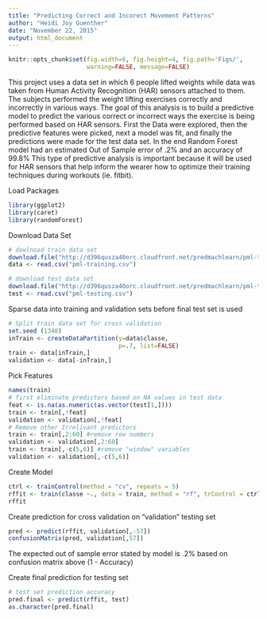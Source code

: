 ```yaml
---
title: "Predicting Correct and Incorect Movement Patterns"
author: "Heidi Joy Guenther"
date: "November 22, 2015"
output: html_document
---
```

```r
knitr::opts_chunk$set(fig.width=6, fig.height=4, fig.path='Figs/',
                      warning=FALSE, message=FALSE)
```

This project uses a data set in which 6 people lifted weights while data was taken from Human Activity Recognition (HAR) sensors attached to them. The subjects performed the weight lifting exercises correctly and incorrectly in various ways. The goal of this analysis is to build a predictive model to predict the various correct or incorrect ways the exercise is being performed based on HAR sensors. First the Data were explored, then the predictive features were picked, next a model was fit, and finally the predictions were made for the test data set. In the end Random Forest model had an estimated Out of Sample error of .2% and an accuracy of 99.8% This type of predictive analysis is important because it will be used for HAR sensors that help inform the wearer how to optimize their training techniques during workouts (ie. fitbit).

Load Packages
```r
library(ggplot2)
library(caret)
library(randomForest)
```

Download Data Set
```r
# dowlnoad train data set
download.file("http://d396qusza40orc.cloudfront.net/predmachlearn/pml-training.csv", destfile = "pml-training.csv")
data <- read.csv("pml-training.csv")

# download test data set
download.file("http://d396qusza40orc.cloudfront.net/predmachlearn/pml-testing.csv", destfile = "pml-testing.csv")
test <- read.csv("pml-testing.csv")
```

Sparse data into training and validation sets before final test set is used
```r
# Split train data set for cross validation
set.seed (1348)
inTrain <- createDataPartition(y=data$classe,
                               p=.7, list=FALSE)
train <- data[inTrain,]
validation <- data[-inTrain,]
```

Pick Features
```r
names(train)
# first eliminate predictors based on NA values in test data
feat <- is.na(as.numeric(as.vector(test[1,])))
train <- train[,!feat]
validation <- validation[,!feat]
# Remove other Irrelivant predictors
train <- train[,2:60] #remove row numbers
validation <- validation[,2:60]
train <- train[,-c(5,6)] #remove "window" variables
validation <- validation[,-c(5,6)]
```

Create Model
```r
ctrl <- trainControl(method = "cv", repeats = 5)
rffit <- train(classe ~., data = train, method = "rf", trControl = ctrl)
rffit
```

Create prediction for cross validation on "validation" testing set
```r
pred <- predict(rffit, validation[,-57])
confusionMatrix(pred, validation[,57])
```

The expected out of sample error stated by model is .2% based on confusion matrix above (1 - Accuracy)

Create final prediction for testing set
```r
# test set prediction accuracy
pred.final <- predict(rffit, test)
as.character(pred.final)
```